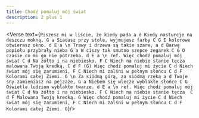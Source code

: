 ```yaml
---
title: Chodź pomaluj mój świat
description: 2 plus 1
---
```



<Verse text={`
Piszesz mi w liście, że kiedy pada a d
Kiedy nasturcje na deszczu mokną, G a
Siadasz przy stole, wyjmujesz farby C G
I kolorowe otwierasz okno. d E a
\n
Trawy i drzewa są takie szare, a d
Barwę popiołu przybrały nieba G a
W ciszy tak smutno szepce zegarek C G
O czasie co mi go nie potrzeba. d E a
\n
ref.
Więc chodź pomaluj mój świat C d
Na żółto i na niebiesko. F C
Niech na niebie stanie tęcza malowana Twoją kredką. C d F (G)
Więc chodź pomaluj mi życie C d
Niech świat mój się zarumieni, F C
Niech mi zalśni w pełnym słońcu C d F
Kolorami całej Ziemi. G
\n
Za siódmą górą, za siódmą rzeką a d
Twoje sny zamieniasz na pejzaże, G a
Niebem się wlecze wyblakłe słońce C G
Oświetla ludziom wyblakłe twarze. d E a
\n
ref.
Więc chodź pomaluj mój świat C d
Na żółto i na niebiesko. F C
Niech na niebie stanie tęcza  C d F
Malowana Twoją kredką. G
Więc chodź pomaluj mi życie C d
Niech świat mój się zarumieni, F C
Niech mi zalśni w pełnym słońcu C d F
Kolorami całej Ziemi. G
`}/>
